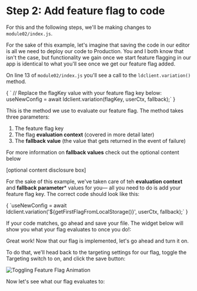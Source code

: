 
# Step 2: Add feature flag to code

For this and the following steps, we'll be making changes to `module02/index.js`. 

For the sake of this example, let's imagine that saving the code in our editor is all we need to deploy our code to Production. You and I both know that isn't the case, but functionality we gain once we start feature flagging in our app is identical to what you'll see once we get our feature flag added.

On line 13 of `module02/index.js` you'll see a call to the `ldclient.variation()` method.

<SyntaxHighlighter showLineNumbers="true" startingLineNumber={12} language="javascript" style={docco}>
{
`  // Replace the flagKey value with your feature flag key below:
  useNewConfig = await ldclient.variation(flagKey, userCtx, fallback);`
}
</SyntaxHighlighter>

This is the method we use to evaluate our feature flag. The method takes three parameters:

1. The feature flag key
2. The flag **evaluation context** (covered in more detail later)
3. The **fallback value** (the value that gets returned in the event of failure)

For more information on **fallback values** check out the optional content below

[optional content disclosure box]

For the sake of this example, we've taken care of teh **evaluation context** and **fallback parameter*** values for you— all you need to do is add your feature flag key. The correct code should look like this:

<SyntaxHighlighter showLineNumbers="true" startingLineNumber={14} language="javascript" style={docco}>
{
`useNewConfig = await ldclient.variation('${getFirstFlagFromLocalStorage()}', userCtx, fallback);`
}
</SyntaxHighlighter>

If your code matches, go ahead and save your file. The widget below will show you what your flag evaluates to once you do!:

<FlagKeyAndValue moduleId="2" />

Great work! Now that our flag is implemented, let's go ahead and turn it on. 

To do that, we'll head back to the targeting settings for our flag, toggle the Targeting switch to on, and click the save button:

![Toggling Feature Flag Animation](/images/toggle-flag.gif)

 Now let's see what our flag evaluates to:

<FlagKeyAndValue moduleId="2" />